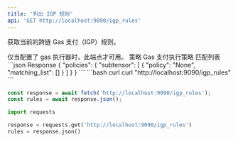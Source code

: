 ```yaml
---
title: '列出 IGP 规则'
api: 'GET http://localhost:9090/igp_rules'
---
```


获取当前的跨链 Gas 支付（IGP）规则。

<Note>
仅当配置了 gas 执行器时，此端点才可用。
</Note>

<Expandable title="响应正文">
  <ResponseField name="policies" type="HashMap<String, GasEnforcementResponse[]">
    策略
    <Expandable title="policies">
      <ResponseField name="policy" type="GasPaymentEnforcementPolicy">
        Gas 支付执行策略
      </ResponseField>
      <ResponseField name="matching_list" type="String[]">
        匹配列表
      </ResponseField>
    </Expandable>
  </ResponseField>
</Expandable>

<ResponseExample>
```json Response
{
  "policies": {
    "subtensor": [
      {
        "policy": "None",
        "matching_list": []
      }
    ]
  }
}
```
</ResponseExample>

<RequestExample>
```bash curl
curl "http://localhost:9090/igp_rules"
```

```javascript JavaScript
const response = await fetch('http://localhost:9090/igp_rules');
const rules = await response.json();
```

```python Python
import requests

response = requests.get('http://localhost:9090/igp_rules')
rules = response.json()
```
</RequestExample>